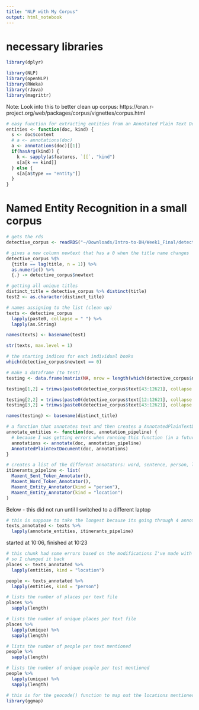 ```yaml
---
title: "NLP with My Corpus"
output: html_notebook
---
```

# necessary libraries
```r
library(dplyr)
```


```r
library(NLP)
library(openNLP)
library(RWeka)
library(rJava)
library(magrittr)
```
Note: Look into this to better clean up corpus: https://cran.r-project.org/web/packages/corpus/vignettes/corpus.html
```r
# easy function for extracting entities from an Annotated Plain Text Document (we will use this in the next code chunk)
entities <- function(doc, kind) {
  s <- doc$content
  # a <- annotations(doc) 
  a <- annotations(doc)[[1]]
  if(hasArg(kind)) {
    k <- sapply(a$features, `[[`, "kind")
    s[a[k == kind]]
  } else {
    s[a[a$type == "entity"]]
  }
}
```

# Named Entity Recognition in a small corpus

```r
# gets the rds
detective_corpus <- readRDS("~/Downloads/Intro-to-DH/Week1_Final/detective.rds")
```

```r
# gives a new column newtext that has a 0 when the title name changes
detective_corpus %$%
  {title == lag(title, n = 1)} %>%
  as.numeric() %>%
  {.} -> detective_corpus$newtext
```

```r
# getting all unique titles
distinct_title = detective_corpus %>% distinct(title)
test2 <- as.character(distinct_title)
```


```r
# names assigning to the list (clean up)
texts <- detective_corpus
  lapply(paste0, collapse = " ") %>%
  lapply(as.String)

names(texts) <- basename(test)

str(texts, max.level = 1)
```

```r
# the starting indices for each individual books
which(detective_corpus$newtext == 0)
```
```r
# make a dataframe (to test) 
testing <- data.frame(matrix(NA, nrow = length(which(detective_corpus$newtext == 0)), ncol = 2))
```

```r

testing[1,2] = trimws(paste0(detective_corpus$text[43:12621], collapse = " "))
```

```r
testing[2,2] = trimws(paste0(detective_corpus$text[12:12621], collapse = " "))
testing[3,2] = trimws(paste0(detective_corpus$text[43:12621], collapse = " "))
```

```r
names(testing) <- basename(distinct_title)
```


```r
# a function that annotates text and then creates a AnnotatedPlainTextDocument
annotate_entities <- function(doc, annotation_pipeline) {
  # because I was getting errors when running this function (in a future code chunk)
  annotations <- annotate(doc, annotation_pipeline)
  AnnotatedPlainTextDocument(doc, annotations)
}
```

```r
# creates a list of the different annotators: word, sentence, person, location 
itinerants_pipeline <- list(
  Maxent_Sent_Token_Annotator(),
  Maxent_Word_Token_Annotator(),
  Maxent_Entity_Annotator(kind = "person"),
  Maxent_Entity_Annotator(kind = "location")
)
```
Below - this did not run until I switched to a different laptop
```r
# this is suppose to take the longest because its going through 4 annotators for eachtext (of which there are 3)
texts_annotated <- texts %>%
  lapply(annotate_entities, itinerants_pipeline)
```
started at 10:06, finished at 10:23
```r
# this chunk had some errors based on the modifications I've made with the code on my computer
# so I changed it back
places <- texts_annotated %>%
  lapply(entities, kind = "location")

people <- texts_annotated %>%
  lapply(entities, kind = "person")
```

```r
# lists the number of places per text file 
places %>%
  sapply(length)
```

```r
# lists the number of unique places per text file
places %>%
  lapply(unique) %>%
  sapply(length)
```

```r
# lists the number of people per text mentioned
people %>%
  sapply(length)
```

```r
# lists the number of unique people per test mentioned
people %>%
  lapply(unique) %>%
  sapply(length)
```

```r
# this is for the geocode() function to map out the locations mentioned in the texts
library(ggmap)
```